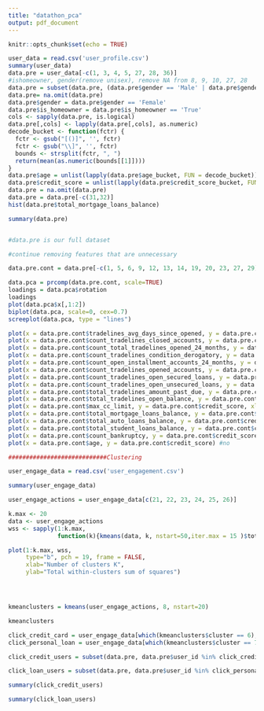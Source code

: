 ---
title: "datathon_pca"
output: pdf_document
---

```{r setup, include=FALSE}
knitr::opts_chunk$set(echo = TRUE)
```
```{r}

user_data = read.csv('user_profile.csv')
summary(user_data)
data.pre = user_data[-c(1, 3, 4, 5, 27, 28, 36)]
#ishomeowner, gender(remove unisex), remove NA from 8, 9, 10, 27, 28
data.pre = subset(data.pre, (data.pre$gender == 'Male' | data.pre$gender == 'Female'))
data.pre= na.omit(data.pre)
data.pre$gender = data.pre$gender == 'Female'
data.pre$is_homeowner = data.pre$is_homeowner == 'True'
cols <- sapply(data.pre, is.logical)
data.pre[,cols] <- lapply(data.pre[,cols], as.numeric)
decode_bucket <- function(fctr) {
  fctr <- gsub("[()]", '', fctr)
  fctr <- gsub("\\]", '', fctr)
  bounds <- strsplit(fctr, ", ")
  return(mean(as.numeric(bounds[[1]])))
}
data.pre$age = unlist(lapply(data.pre$age_bucket, FUN = decode_bucket))
data.pre$credit_score = unlist(lapply(data.pre$credit_score_bucket, FUN = decode_bucket))
data.pre = na.omit(data.pre)
data.pre = data.pre[-c(31,32)]
hist(data.pre$total_mortgage_loans_balance)

summary(data.pre)


#data.pre is our full dataset 

#continue removing features that are unnecessary

data.pre.cont = data.pre[-c(1, 5, 6, 9, 12, 13, 14, 19, 20, 23, 27, 29)]

data.pca = prcomp(data.pre.cont, scale=TRUE)
loadings = data.pca$rotation
loadings
plot(data.pca$x[,1:2])
biplot(data.pca, scale=0, cex=0.7)
screeplot(data.pca, type = "lines")

plot(x = data.pre.cont$tradelines_avg_days_since_opened, y = data.pre.cont$credit_score) #no 
plot(x = data.pre.cont$count_tradelines_closed_accounts, y = data.pre.cont$credit_score) #maybe
plot(x = data.pre.cont$count_total_tradelines_opened_24_months, y = data.pre.cont$credit_score) #maybe
plot(x = data.pre.cont$count_tradelines_condition_derogatory, y = data.pre.cont$credit_score) #yes
plot(x = data.pre.cont$count_open_installment_accounts_24_months, y = data.pre.cont$credit_score) #maybe
plot(x = data.pre.cont$count_tradelines_opened_accounts, y = data.pre.cont$credit_score) #no
plot(x = data.pre.cont$count_tradelines_open_secured_loans, y = data.pre.cont$credit_score) #maybe
plot(x = data.pre.cont$count_tradelines_open_unsecured_loans, y = data.pre.cont$credit_score) #maybe
plot(x = data.pre.cont$total_tradelines_amount_past_due, y = data.pre.cont$credit_score) #yes
plot(x = data.pre.cont$total_tradelines_open_balance, y = data.pre.cont$credit_score, xlim = c(0, 1000000)) #no
plot(x = data.pre.cont$max_cc_limit, y = data.pre.cont$credit_score, xlim = c(0, 150000)) #yes
plot(x = data.pre.cont$total_mortgage_loans_balance, y = data.pre.cont$credit_score, xlim = c(0, 4000000)) #no
plot(x = data.pre.cont$total_auto_loans_balance, y = data.pre.cont$credit_score) #no
plot(x = data.pre.cont$total_student_loans_balance, y = data.pre.cont$credit_score) #yes
plot(x = data.pre.cont$count_bankruptcy, y = data.pre.cont$credit_score) #yes
plot(x = data.pre.cont$age, y = data.pre.cont$credit_score) #no

############################Clustering 

user_engage_data = read.csv('user_engagement.csv')

summary(user_engage_data)

user_engage_actions = user_engage_data[c(21, 22, 23, 24, 25, 26)]

k.max <- 20
data <- user_engage_actions
wss <- sapply(1:k.max, 
              function(k){kmeans(data, k, nstart=50,iter.max = 15 )$tot.withinss})

plot(1:k.max, wss,
     type="b", pch = 19, frame = FALSE, 
     xlab="Number of clusters K",
     ylab="Total within-clusters sum of squares")




kmeanclusters = kmeans(user_engage_actions, 8, nstart=20)

kmeanclusters

click_credit_card = user_engage_data[which(kmeanclusters$cluster == 6),]
click_personal_loan = user_engage_data[which(kmeanclusters$cluster == 7),]

click_credit_users = subset(data.pre, data.pre$user_id %in% click_credit_card$user_id)

click_loan_users = subset(data.pre, data.pre$user_id %in% click_personal_loan$user_id)

summary(click_credit_users)

summary(click_loan_users)

```
